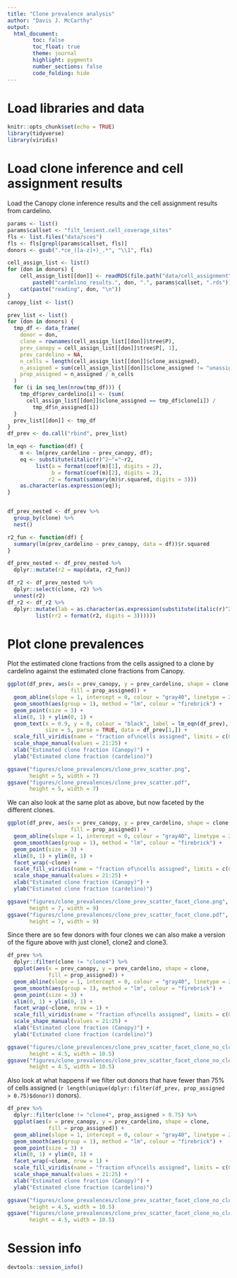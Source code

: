 ```yaml
---
title: "Clone prevalence analysis"
author: "Davis J. McCarthy"
output:
  html_document:
        toc: false
        toc_float: true
        theme: journal
        highlight: pygments
        number_sections: false
        code_folding: hide
---
```


# Load libraries and data

```r
knitr::opts_chunk$set(echo = TRUE)
library(tidyverse)
library(viridis)
```


# Load clone inference and cell assignment results

Load the Canopy clone inference results and the cell assignment results from
cardelino. 

```r
params <- list()
params$callset <- "filt_lenient.cell_coverage_sites"
fls <- list.files("data/sces")
fls <- fls[grepl(params$callset, fls)]
donors <- gsub(".*ce_([a-z]+)_.*", "\\1", fls)

cell_assign_list <- list()
for (don in donors) {
    cell_assign_list[[don]] <- readRDS(file.path("data/cell_assignment", 
        paste0("cardelino_results.", don, ".", params$callset, ".rds")))
    cat(paste("reading", don, "\n"))
}
canopy_list <- list()

prev_list <- list()
for (don in donors) {
  tmp_df <- data_frame(
    donor = don,
    clone = rownames(cell_assign_list[[don]]$tree$P),
    prev_canopy = cell_assign_list[[don]]$tree$P[, 1],
    prev_cardelino = NA,
    n_cells = length(cell_assign_list[[don]]$clone_assigned),
    n_assigned = sum(cell_assign_list[[don]]$clone_assigned != "unassigned"),
    prop_assigned = n_assigned / n_cells
  )
  for (i in seq_len(nrow(tmp_df))) {
    tmp_df$prev_cardelino[i] <- (sum(
      cell_assign_list[[don]]$clone_assigned == tmp_df$clone[i]) / 
        tmp_df$n_assigned[i])
  }
  prev_list[[don]] <- tmp_df
}
df_prev <- do.call("rbind", prev_list)

lm_eqn <- function(df) {
    m <- lm(prev_cardelino ~ prev_canopy, df);
    eq <- substitute(italic(r)^2~"="~r2, 
         list(a = format(coef(m)[1], digits = 2), 
              b = format(coef(m)[2], digits = 2), 
             r2 = format(summary(m)$r.squared, digits = 3)))
    as.character(as.expression(eq));                 
}


df_prev_nested <- df_prev %>%
  group_by(clone) %>%
  nest()

r2_fun <- function(df) {
  summary(lm(prev_cardelino ~ prev_canopy, data = df))$r.squared
}

df_prev_nested <- df_prev_nested %>%
  dplyr::mutate(r2 = map(data, r2_fun))

df_r2 <- df_prev_nested %>%
  dplyr::select(clone, r2) %>%
  unnest(r2)
df_r2 <- df_r2 %>%
  dplyr::mutate(lab = as.character(as.expression(substitute(italic(r)^2~"="~rr2, 
         list(rr2 = format(r2, digits = 3))))))

```

# Plot clone prevalences

Plot the estimated clone fractions from the cells assigned to a clone by 
cardelino against the estimated clone fractions from Canopy. 

```r
ggplot(df_prev, aes(x = prev_canopy, y = prev_cardelino, shape = clone, 
                    fill = prop_assigned)) +
  geom_abline(slope = 1, intercept = 0, colour = "gray40", linetype = 2) +
  geom_smooth(aes(group = 1), method = "lm", colour = "firebrick") +
  geom_point(size = 3) +
  xlim(0, 1) + ylim(0, 1) +
  geom_text(x = 0.9, y = 0, colour = "black", label = lm_eqn(df_prev), 
            size = 5, parse = TRUE, data = df_prev[1,]) +
  scale_fill_viridis(name = "fraction of\ncells assigned", limits = c(0, 1)) +
  scale_shape_manual(values = 21:25) +
  xlab("Estimated clone fraction (Canopy)") +
  ylab("Estimated clone fraction (cardelino)")

ggsave("figures/clone_prevalences/clone_prev_scatter.png", 
       height = 5, width = 7)
ggsave("figures/clone_prevalences/clone_prev_scatter.pdf", 
       height = 5, width = 7)

```

We can also look at the same plot as above, but now faceted by the different 
clones.

```r
ggplot(df_prev, aes(x = prev_canopy, y = prev_cardelino, shape = clone, 
                    fill = prop_assigned)) +
  geom_abline(slope = 1, intercept = 0, colour = "gray40", linetype = 2) +
  geom_smooth(aes(group = 1), method = "lm", colour = "firebrick") +
  geom_point(size = 3) +
  xlim(0, 1) + ylim(0, 1) +
  facet_wrap(~clone) +
  scale_fill_viridis(name = "fraction of\ncells assigned", limits = c(0, 1)) +
  scale_shape_manual(values = 21:25) +
  xlab("Estimated clone fraction (Canopy)") +
  ylab("Estimated clone fraction (cardelino)")

ggsave("figures/clone_prevalences/clone_prev_scatter_facet_clone.png", 
       height = 7, width = 9)
ggsave("figures/clone_prevalences/clone_prev_scatter_facet_clone.pdf", 
       height = 7, width = 9)

```

Since there are so few donors with four clones we can also make a version of the 
figure above with just clone1, clone2 and clone3.

```r
df_prev %>%
  dplyr::filter(clone != "clone4") %>%
  ggplot(aes(x = prev_canopy, y = prev_cardelino, shape = clone, 
             fill = prop_assigned)) +
  geom_abline(slope = 1, intercept = 0, colour = "gray40", linetype = 2) +
  geom_smooth(aes(group = 1), method = "lm", colour = "firebrick") +
  geom_point(size = 3) +
  xlim(0, 1) + ylim(0, 1) +
  facet_wrap(~clone, nrow = 1) +
  scale_fill_viridis(name = "fraction of\ncells assigned", limits = c(0, 1)) +
  scale_shape_manual(values = 21:25) +
  xlab("Estimated clone fraction (Canopy)") +
  ylab("Estimated clone fraction (cardelino)")

ggsave("figures/clone_prevalences/clone_prev_scatter_facet_clone_no_clone4.png", 
       height = 4.5, width = 10.5)
ggsave("figures/clone_prevalences/clone_prev_scatter_facet_clone_no_clone4.pdf", 
       height = 4.5, width = 10.5)

```

Also look at what happens if we filter out donors that have fewer than 75% of 
cells assigned (`r length(unique(dplyr::filter(df_prev, prop_assigned > 0.75)$donor))` donors).

```r
df_prev %>%
  dplyr::filter(clone != "clone4", prop_assigned > 0.75) %>%
  ggplot(aes(x = prev_canopy, y = prev_cardelino, shape = clone, 
             fill = prop_assigned)) +
  geom_abline(slope = 1, intercept = 0, colour = "gray40", linetype = 2) +
  geom_smooth(aes(group = 1), method = "lm", colour = "firebrick") +
  geom_point(size = 3) +
  xlim(0, 1) + ylim(0, 1) +
  facet_wrap(~clone, nrow = 1) +
  scale_fill_viridis(name = "fraction of\ncells assigned", limits = c(0, 1)) +
  scale_shape_manual(values = 21:25) +
  xlab("Estimated clone fraction (Canopy)") +
  ylab("Estimated clone fraction (cardelino)")

ggsave("figures/clone_prevalences/clone_prev_scatter_facet_clone_no_clone4_75pctassigned.png", 
       height = 4.5, width = 10.5)
ggsave("figures/clone_prevalences/clone_prev_scatter_facet_clone_no_clone4_75pctassigned.pdf", 
       height = 4.5, width = 10.5)

```


# Session info

```r
devtools::session_info()
```
